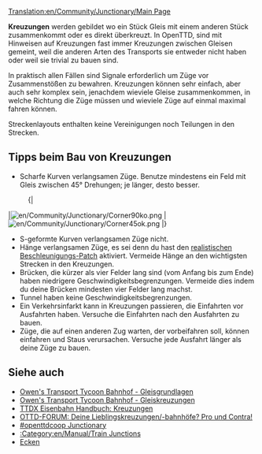 [[Translation:en/Community/Junctionary/Main Page]]
{{de/Übersetzung|en/Community/Junctionary/Main Page|95}}
{{de/Community/Junctionary/Kreuzungsmenü}}{{de/Manual/Inhaltsverzeichnis}}

'''Kreuzungen''' werden gebildet wo ein Stück Gleis mit einem anderen Stück zusammenkommt oder es direkt überkreuzt. In OpenTTD, sind mit Hinweisen auf Kreuzungen fast immer Kreuzungen zwischen Gleisen gemeint, weil die anderen Arten des Transports sie entweder nicht haben oder weil sie trivial zu bauen sind.

In praktisch allen Fällen sind Signale erforderlich um Züge vor Zusammenstößen zu bewahren. Kreuzungen können sehr einfach, aber auch sehr komplex sein, jenachdem wieviele Gleise zusammenkommen, in welche Richtung die Züge müssen und wieviele Züge auf einmal maximal fahren können.

Streckenlayouts enthalten keine Vereinigungen noch Teilungen in den Strecken.

==Tipps beim Bau von Kreuzungen==

* Scharfe Kurven verlangsamen Züge. Benutze mindestens ein Feld mit Gleis zwischen 45&deg; Drehungen; je länger, desto besser.
:{|
|[[File:en/Community/Junctionary/Corner90ko.png]]
|[[File:en/Community/Junctionary/Corner45ok.png]]
|}
* S-geformte Kurven verlangsamen Züge nicht.
* Hänge verlangsamen Züge, es sei denn du hast den [[de/Realistische Beschleunigung|realistischen Beschleunigungs-Patch]] aktiviert. Vermeide Hänge an den wichtigsten Strecken in den Kreuzungen.
* Brücken, die kürzer als vier Felder lang sind (vom Anfang bis zum Ende) haben niedrigere Geschwindigkeitsbegrenzungen. Vermeide dies indem du deine Brücken mindesten vier Felder lang machst.
* Tunnel haben keine Geschwindigkeitsbegrenzungen.
* Ein Verkehrsinfarkt kann in Kreuzungen passieren, die Einfahrten vor Ausfahrten haben. Versuche die Einfahrten nach den Ausfahrten zu bauen.
* Züge, die auf einen anderen Zug warten, der vorbeifahren soll, können einfahren und Staus verursachen. Versuche jede Ausfahrt länger als deine Züge zu bauen.

==Siehe auch==
* [http://www.transporttycoon.net/rail Owen's Transport Tycoon Bahnhof - Gleisgrundlagen]
* [http://www.transporttycoon.net/junctions Owen's Transport Tycoon Bahnhof - Gleiskreuzungen]
* [http://uwe.s2000.ws/ttdx/network/junctions.php?lang=en TTDX Eisenbahn Handbuch: Kreuzungen]
* [http://www.tt-forums.net/viewtopic.php?p=251709#251709 OTTD-FORUM: Deine Lieblingskreuzungen/-bahnhöfe? Pro und Contra!]
* [http://wiki.openttdcoop.org/Junctionary #openttdcoop Junctionary]
* [[:Category:en/Manual/Train Junctions]]
* [[de/Ecken|Ecken]]